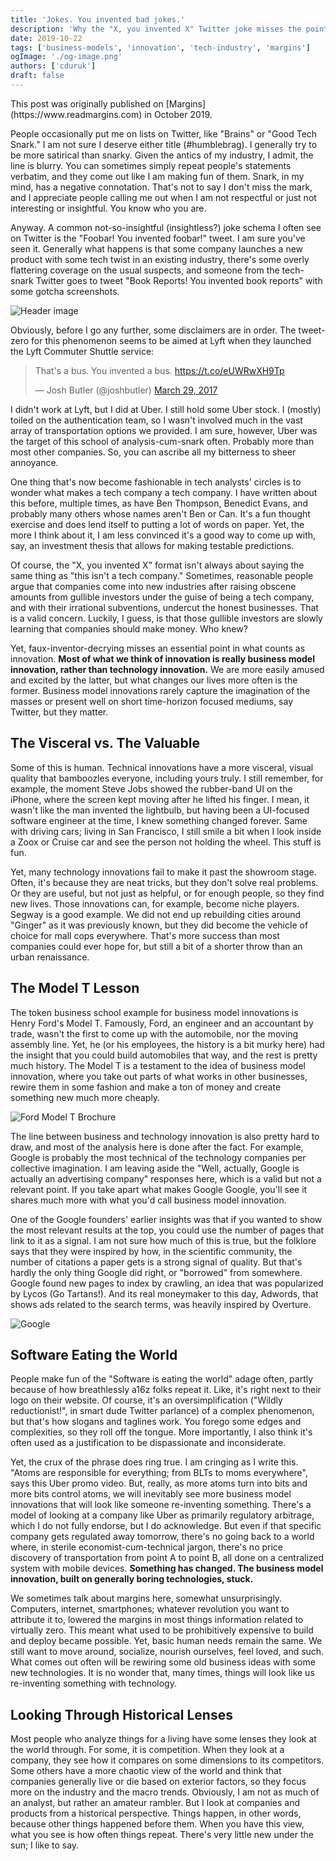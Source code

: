 ```yaml
---
title: 'Jokes. You invented bad jokes.'
description: 'Why the "X, you invented X" Twitter joke misses the point about innovation—and why business model innovation matters more than technology innovation'
date: 2019-10-22
tags: ['business-models', 'innovation', 'tech-industry', 'margins']
ogImage: './og-image.png'
authors: ['cduruk']
draft: false
---
```



<Callout variant="note">
This post was originally published on [Margins](https://www.readmargins.com) in October 2019.
</Callout>

People occasionally put me on lists on Twitter, like "Brains" or "Good Tech Snark." I am not sure I deserve either title (#humblebrag). I generally try to be more satirical than snarky. Given the antics of my industry, I admit, the line is blurry. You can sometimes simply repeat people's statements verbatim, and they come out like I am making fun of them. Snark, in my mind, has a negative connotation. That's not to say I don't miss the mark, and I appreciate people calling me out when I am not respectful or just not interesting or insightful. You know who you are.

Anyway. A common not-so-insightful (insightless?) joke schema I often see on Twitter is the "Foobar! You invented foobar!" tweet. I am sure you've seen it. Generally what happens is that some company launches a new product with some tech twist in an existing industry, there's some overly flattering coverage on the usual suspects, and someone from the tech-snark Twitter goes to tweet "Book Reports! You invented book reports" with some gotcha screenshots.

![Header image](./header.jpeg)

Obviously, before I go any further, some disclaimers are in order. The tweet-zero for this phenomenon seems to be aimed at Lyft when they launched the Lyft Commuter Shuttle service:

<blockquote class="twitter-tweet"><p lang="en" dir="ltr">That&#39;s a bus. You invented a bus. <a href="https://t.co/eUWRwXH9Tp">https://t.co/eUWRwXH9Tp</a></p>&mdash; Josh Butler (@joshbutler) <a href="https://twitter.com/joshbutler/status/847189801967132672?ref_src=twsrc%5Etfw">March 29, 2017</a></blockquote> <script async src="https://platform.twitter.com/widgets.js" charset="utf-8"></script>

I didn't work at Lyft, but I did at Uber. I still hold some Uber stock. I (mostly) toiled on the authentication team, so I wasn't involved much in the vast array of transportation options we provided. I am sure, however, Uber was the target of this school of analysis-cum-snark often. Probably more than most other companies. So, you can ascribe all my bitterness to sheer annoyance.

One thing that's now become fashionable in tech analysts' circles is to wonder what makes a tech company a tech company. I have written about this before, multiple times, as have Ben Thompson, Benedict Evans, and probably many others whose names aren't Ben or Can. It's a fun thought exercise and does lend itself to putting a lot of words on paper. Yet, the more I think about it, I am less convinced it's a good way to come up with, say, an investment thesis that allows for making testable predictions.

Of course, the "X, you invented X" format isn't always about saying the same thing as "this isn't a tech company." Sometimes, reasonable people argue that companies come into new industries after raising obscene amounts from gullible investors under the guise of being a tech company, and with their irrational subventions, undercut the honest businesses. That is a valid concern. Luckily, I guess, is that those gullible investors are slowly learning that companies should make money. Who knew?

Yet, faux-inventor-decrying misses an essential point in what counts as innovation. **Most of what we think of innovation is really business model innovation, rather than technology innovation.** We are more easily amused and excited by the latter, but what changes our lives more often is the former. Business model innovations rarely capture the imagination of the masses or present well on short time-horizon focused mediums, say Twitter, but they matter.

## The Visceral vs. The Valuable

Some of this is human. Technical innovations have a more visceral, visual quality that bamboozles everyone, including yours truly. I still remember, for example, the moment Steve Jobs showed the rubber-band UI on the iPhone, where the screen kept moving after he lifted his finger. I mean, it wasn't like the man invented the lightbulb, but having been a UI-focused software engineer at the time, I knew something changed forever. Same with driving cars; living in San Francisco, I still smile a bit when I look inside a Zoox or Cruise car and see the person not holding the wheel. This stuff is fun.

Yet, many technology innovations fail to make it past the showroom stage. Often, it's because they are neat tricks, but they don't solve real problems. Or they are useful, but not just as helpful, or for enough people, so they find new lives. Those innovations can, for example, become niche players. Segway is a good example. We did not end up rebuilding cities around "Ginger" as it was previously known, but they did become the vehicle of choice for mall cops everywhere. That's more success than most companies could ever hope for, but still a bit of a shorter throw than an urban renaissance.

## The Model T Lesson

The token business school example for business model innovations is Henry Ford's Model T. Famously, Ford, an engineer and an accountant by trade, wasn't the first to come up with the automobile, nor the moving assembly line. Yet, he (or his employees, the history is a bit murky here) had the insight that you could build automobiles that way, and the rest is pretty much history. The Model T is a testament to the idea of business model innovation, where you take out parts of what works in other businesses, rewire them in some fashion and make a ton of money and create something new much more cheaply.

![Ford Model T Brochure](./car-brochure.jpeg)

The line between business and technology innovation is also pretty hard to draw, and most of the analysis here is done after the fact. For example, Google is probably the most technical of the technology companies per collective imagination. I am leaving aside the "Well, actually, Google is actually an advertising company" responses here, which is a valid but not a relevant point. If you take apart what makes Google Google, you'll see it shares much more with what you'd call business model innovation.

One of the Google founders' earlier insights was that if you wanted to show the most relevant results at the top, you could use the number of pages that link to it as a signal. I am not sure how much of this is true, but the folklore says that they were inspired by how, in the scientific community, the number of citations a paper gets is a strong signal of quality. But that's hardly the only thing Google did right, or "borrowed" from somewhere. Google found new pages to index by crawling, an idea that was popularized by Lycos (Go Tartans!). And its real moneymaker to this day, Adwords, that shows ads related to the search terms, was heavily inspired by Overture.

![Google](./google.jpeg)

## Software Eating the World

People make fun of the "Software is eating the world" adage often, partly because of how breathlessly a16z folks repeat it. Like, it's right next to their logo on their website. Of course, it's an oversimplification ("Wildly reductionist!", in smart dude Twitter parlance) of a complex phenomenon, but that's how slogans and taglines work. You forego some edges and complexities, so they roll off the tongue. More importantly, I also think it's often used as a justification to be dispassionate and inconsiderate.

Yet, the crux of the phrase does ring true. I am cringing as I write this. "Atoms are responsible for everything; from BLTs to moms everywhere", says this Uber promo video. But, really, as more atoms turn into bits and more bits control atoms, we will inevitably see more business model innovations that will look like someone re-inventing something. There's a model of looking at a company like Uber as primarily regulatory arbitrage, which I do not fully endorse, but I do acknowledge. But even if that specific company gets regulated away tomorrow, there's no going back to a world where, in sterile economist-cum-technical jargon, there's no price discovery of transportation from point A to point B, all done on a centralized system with mobile devices. **Something has changed. The business model innovation, built on generally boring technologies, stuck.**

We sometimes talk about margins here, somewhat unsurprisingly. Computers, internet, smartphones; whatever revolution you want to attribute it to, lowered the margins in most things information related to virtually zero. This meant what used to be prohibitively expensive to build and deploy became possible. Yet, basic human needs remain the same. We still want to move around, socialize, nourish ourselves, feel loved, and such. What comes out often will be rewiring some old business ideas with some new technologies. It is no wonder that, many times, things will look like us re-inventing something with technology.

## Looking Through Historical Lenses

Most people who analyze things for a living have some lenses they look at the world through. For some, it is competition. When they look at a company, they see how it compares on some dimensions to its competitors. Some others have a more chaotic view of the world and think that companies generally live or die based on exterior factors, so they focus more on the industry and the macro trends. Obviously, I am not as much of an analyst, but rather an amateur rambler. But I look at companies and products from a historical perspective. Things happen, in other words, because other things happened before them. When you have this view, what you see is how often things repeat. There's very little new under the sun; I like to say.